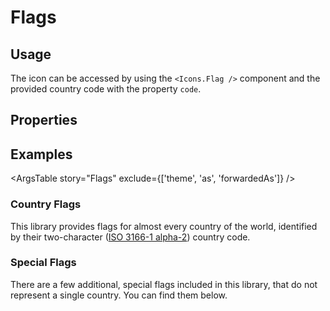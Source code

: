 

<Meta of={FlagStories} />

# Flags

## Usage

The icon can be accessed by using the `<Icons.Flag />` component and the provided country code with the property `code`.

## Properties

<ArgsTable of={Flag} />

## Examples

<Primary />

<ArgsTable story="Flags" exclude={['theme', 'as', 'forwardedAs']} />

### Country Flags

This library provides flags for almost every country of the world, identified by their two-character
([ISO 3166-1 alpha-2](https://en.wikipedia.org/wiki/ISO_3166-1)) country code.

<IconGallery>
    <IconItem name='code="DE"'>
        <Flag code="DE" />
    </IconItem>
    <IconItem name='code="AT"'>
        <Flag code="AT" />
    </IconItem>
    <IconItem name='code="NL"'>
        <Flag code="NL" />
    </IconItem>
    <IconItem name='code="BE"'>
        <Flag code="BE" />
    </IconItem>
    <IconItem name='code="ES"'>
        <Flag code="ES" />
    </IconItem>
    <IconItem name='code="PE"'>
        <Flag code="PE" />
    </IconItem>
    <IconItem name='code="IT"'>
        <Flag code="IT" />
    </IconItem>
    <IconItem name='code="SE"'>
        <Flag code="SE" />
    </IconItem>
</IconGallery>

### Special Flags

There are a few additional, special flags included in this library, that do not represent a single country. You can
find them below.

<IconGallery>
    <IconItem name='code="EU"'>
        <Flag code="EU" />
    </IconItem>
    <IconItem name='code="WW"'>
        <Flag code="WW" />
    </IconItem>
    <IconItem name='code="CAF"'>
        <Flag code="CAF" />
    </IconItem>
    <IconItem name='code="CAS"'>
        <Flag code="CAS" />
    </IconItem>
    <IconItem name='code="CEU"'>
        <Flag code="CEU" />
    </IconItem>
    <IconItem name='code="CNA"'>
        <Flag code="CNA" />
    </IconItem>
    <IconItem name='code="CSA"'>
        <Flag code="CSA" />
    </IconItem>
    <IconItem name='code="COC"'>
        <Flag code="COC" />
    </IconItem>
</IconGallery>
